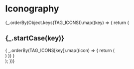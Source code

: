 


<Meta title="Elements/Icon/Gallery"/>

# Iconography

<div>
    {_.orderBy(Object.keys(TAG_ICONS)).map((key) => {
        return (
            <div>
                <h2>{_.startCase(key)}</h2>
                {
                    _.orderBy(TAG_ICONS[key]).map((icon) => {
                        return (
                            <IconItem name={icon} title={"Click to Copy"}>
                            <div style={{color: '#FFFFFF'}}>
                                <Icon name={icon} color="inherit" />
                                </div>
                            </IconItem>
                        )
                    })
                }
            </div>
        );
    })}
</div>

